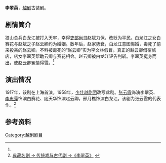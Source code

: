 {{Otheruses|other=名为李翠英的其他人物|李林 (1915年)}}

'''李翠英'''，[[越剧|越剧]]古装剧。

== 剧情简介 ==
狼山总兵白龙江被打入天牢，幸得[[吏部尚书|吏部尚书]]赵斌力保，改贬为平民。白龙江之女白赛花与赵斌之子赵云卿约为婚姻。数年后，赵家势衰，白龙江意图悔婚，毒死了前来投亲的赵云卿。不料被毒死的“赵云卿”实为李文林假冒。真正的赵云卿借宿旅店，店女李翠英帮助云卿与赛花相会。赵云卿被白龙江诬告判斩。李翠英挺身而出，使赵云卿冤情得雪。<ref name="zjcnt"></ref>

== 演出情况 ==
1917年，该剧在上海首演。1958年，[[少壮越剧团|少壮越剧团]]改写此剧。[[张云霞|张云霞]]饰演李翠英、[[李忠萍|李忠萍]]饰演白赛花、庞天华饰演赵云卿，邢月樵饰演白龙江。该剧为张云霞的代表作。<ref name="zjcnt">[http://yj100.zjcnt.com/Article/2006-03-20/944.shtml 典藏名剧 → 传统戏与古代剧 →《李翠英》] {{Wayback|url=http://yj100.zjcnt.com/Article/2006-03-20/944.shtml |date=20070128173727 }}</ref>

== 参考资料 ==
<references/>

[[Category:越剧剧目|Category:越剧剧目]]